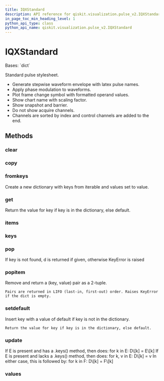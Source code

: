 ```yaml
---
title: IQXStandard
description: API reference for qiskit.visualization.pulse_v2.IQXStandard
in_page_toc_min_heading_level: 1
python_api_type: class
python_api_name: qiskit.visualization.pulse_v2.IQXStandard
---
```


# IQXStandard

<Class id="qiskit.visualization.pulse_v2.IQXStandard" github="https://github.com/qiskit/qiskit/tree/stable/0.21/qiskit/visualization/pulse_v2/stylesheet.py" signature="IQXStandard(**kwargs)">
  Bases: `dict`

  Standard pulse stylesheet.

  *   Generate stepwise waveform envelope with latex pulse names.
  *   Apply phase modulation to waveforms.
  *   Plot frame change symbol with formatted operand values.
  *   Show chart name with scaling factor.
  *   Show snapshot and barrier.
  *   Do not show acquire channels.
  *   Channels are sorted by index and control channels are added to the end.

  ## Methods

  ### clear

  <Function id="qiskit.visualization.pulse_v2.IQXStandard.clear" signature="IQXStandard.clear() → None.  Remove all items from D." />

  ### copy

  <Function id="qiskit.visualization.pulse_v2.IQXStandard.copy" signature="IQXStandard.copy() → a shallow copy of D" />

  ### fromkeys

  <Function id="qiskit.visualization.pulse_v2.IQXStandard.fromkeys" signature="IQXStandard.fromkeys(value=None, /)">
    Create a new dictionary with keys from iterable and values set to value.
  </Function>

  ### get

  <Function id="qiskit.visualization.pulse_v2.IQXStandard.get" signature="IQXStandard.get(key, default=None, /)">
    Return the value for key if key is in the dictionary, else default.
  </Function>

  ### items

  <Function id="qiskit.visualization.pulse_v2.IQXStandard.items" signature="IQXStandard.items() → a set-like object providing a view on D's items" />

  ### keys

  <Function id="qiskit.visualization.pulse_v2.IQXStandard.keys" signature="IQXStandard.keys() → a set-like object providing a view on D's keys" />

  ### pop

  <Function id="qiskit.visualization.pulse_v2.IQXStandard.pop" signature="IQXStandard.pop(k[, d]) → v, remove specified key and return the corresponding value.">
    If key is not found, d is returned if given, otherwise KeyError is raised
  </Function>

  ### popitem

  <Function id="qiskit.visualization.pulse_v2.IQXStandard.popitem" signature="IQXStandard.popitem()">
    Remove and return a (key, value) pair as a 2-tuple.

    Pairs are returned in LIFO (last-in, first-out) order. Raises KeyError if the dict is empty.
  </Function>

  ### setdefault

  <Function id="qiskit.visualization.pulse_v2.IQXStandard.setdefault" signature="IQXStandard.setdefault(key, default=None, /)">
    Insert key with a value of default if key is not in the dictionary.

    Return the value for key if key is in the dictionary, else default.
  </Function>

  ### update

  <Function id="qiskit.visualization.pulse_v2.IQXStandard.update" signature="IQXStandard.update([E, ]**F) → None.  Update D from dict/iterable E and F.">
    If E is present and has a .keys() method, then does: for k in E: D\[k] = E\[k] If E is present and lacks a .keys() method, then does: for k, v in E: D\[k] = v In either case, this is followed by: for k in F: D\[k] = F\[k]
  </Function>

  ### values

  <Function id="qiskit.visualization.pulse_v2.IQXStandard.values" signature="IQXStandard.values() → an object providing a view on D's values" />
</Class>

